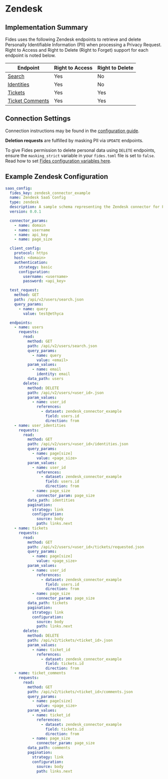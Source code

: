 
# Zendesk

## Implementation Summary

Fides uses the following Zendesk endpoints to retrieve and delete Personally Identifiable Information (PII) when processing a Privacy Request. Right to Access and Right to Delete (Right to Forget) support for each endpoint is noted below.

|Endpoint | Right to Access | Right to Delete |
|----|----|----|
|[Search](https://developer.zendesk.com/api-reference/ticketing/ticket-management/search/) | Yes | No |
|[Identities](https://developer.zendesk.com/api-reference/ticketing/users/user_identities/) | Yes | No |
|[Tickets](https://developer.zendesk.com/api-reference/ticketing/tickets/tickets/) | Yes | Yes |
|[Ticket Comments](https://developer.zendesk.com/api-reference/ticketing/tickets/ticket_comments/) | Yes | Yes |

## Connection Settings

Connection instructions may be found in the [configuration guide](/docs/connectors/saas-config).

**Deletion requests** are fulfilled by masking PII via `UPDATE` endpoints.

To give Fides permission to delete personal data using `DELETE` endpoints, ensure the `masking_strict` variable in your `fides.toml` file is set to `false`. Read how to set [Fides configuration variables here](/docs/configuration/configuration#configuration-variable-reference).

## Example Zendesk Configuration

```yaml
saas_config:
  fides_key: zendesk_connector_example
  name: Zendesk SaaS Config
  type: zendesk
  description: A sample schema representing the Zendesk connector for Fides
  version: 0.0.1

  connector_params:
    - name: domain
    - name: username
    - name: api_key
    - name: page_size

  client_config:
    protocol: https
    host: <domain>
    authentication:
      strategy: basic
      configuration:
        username: <username>
        password: <api_key>

  test_request:
    method: GET
    path: /api/v2/users/search.json
    query_params:
      - name: query
        value: test@ethyca

  endpoints:
    - name: users
      requests:
        read:
          method: GET
          path: /api/v2/users/search.json
          query_params:
            - name: query
              value: <email>
          param_values:
            - name: email
              identity: email
          data_path: users
        delete:
          method: DELETE
          path: /api/v2/users/<user_id>.json
          param_values:
            - name: user_id
              references:
                - dataset: zendesk_connector_example
                  field: users.id
                  direction: from
    - name: user_identities
      requests:
        read:
          method: GET
          path: /api/v2/users/<user_id>/identities.json
          query_params:
            - name: page[size]
              value: <page_size>
          param_values:
            - name: user_id
              references:
                - dataset: zendesk_connector_example
                  field: users.id
                  direction: from
            - name: page_size
              connector_param: page_size
          data_path: identities
          pagination:
            strategy: link
            configuration:
              source: body
              path: links.next
    - name: tickets
      requests:
        read:
          method: GET
          path: /api/v2/users/<user_id>/tickets/requested.json
          query_params:
            - name: page[size]
              value: <page_size>
          param_values:
            - name: user_id
              references:
                - dataset: zendesk_connector_example
                  field: users.id
                  direction: from
            - name: page_size
              connector_param: page_size
          data_path: tickets
          pagination:
            strategy: link
            configuration:
              source: body
              path: links.next
        delete:
          method: DELETE
          path: /api/v2/tickets/<ticket_id>.json
          param_values:
            - name: ticket_id
              references:
                - dataset: zendesk_connector_example
                  field: tickets.id
                  direction: from
    - name: ticket_comments
      requests:
        read:
          method: GET
          path: /api/v2/tickets/<ticket_id>/comments.json
          query_params:
            - name: page[size]
              value: <page_size>
          param_values:
            - name: ticket_id
              references:
                - dataset: zendesk_connector_example
                  field: tickets.id
                  direction: from
            - name: page_size
              connector_param: page_size
          data_path: comments
          pagination:
            strategy: link
            configuration:
              source: body
              path: links.next
```
